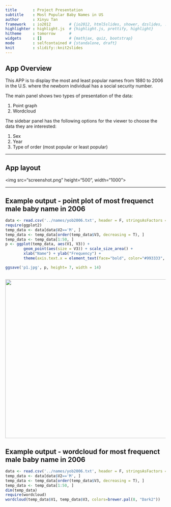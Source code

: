 ```yaml
---
title       : Project Presentation
subtitle    : Most Popular Baby Names in US
author      : Xinyu Tan
framework   : io2012        # {io2012, html5slides, shower, dzslides, ...}
highlighter : highlight.js  # {highlight.js, prettify, highlight}
hitheme     : tomorrow      # 
widgets     : []            # {mathjax, quiz, bootstrap}
mode        : selfcontained # {standalone, draft}
knit        : slidify::knit2slides
---
```


## App Overview

This APP is to display the most and least popular names from 1880 to 2006 in the U.S. where the newborn individual has a social security number.

The main panel shows two types of presentation of the data: 

1. Point graph
2. Wordcloud


The sidebar panel has the following options for the viewer to choose the data they are interested:

1. Sex
2. Year
3. Type of order (most popular or least popular)

---

## App layout

<img src="screenshot.png" height="500", width="1000">

---

## Example output - point plot of most frequenct male baby name in 2006

```r
data <- read.csv('../names/yob2006.txt', header = F, stringsAsFactors = F)
require(ggplot2)
temp_data <- data[data$V2=='M', ]
temp_data <- temp_data[order(temp_data$V3, decreasing = T), ]
temp_data <- temp_data[1:50, ]
p <- ggplot(temp_data, aes(V1, V3)) + 
        geom_point(aes(size = V3)) + scale_size_area() +
        xlab("Name") + ylab("Frequency") + 
        theme(axis.text.x = element_text(face="bold", color="#993333", size=14, angle=45))

ggsave('p1.jpg', p, height= 7, width = 14)
```
<img src="p1.jpg" width=1000, height = 500>
---

## Example output - wordcloud for most frequenct male baby name in 2006

```r
data <- read.csv('../names/yob2006.txt', header = F, stringsAsFactors = F)
temp_data <- data[data$V2=='M', ]
temp_data <- temp_data[order(temp_data$V3, decreasing = T), ]
temp_data <- temp_data[1:50, ]
dim(temp_data)
require(wordcloud)
wordcloud(temp_data$V1, temp_data$V3, colors=brewer.pal(8, "Dark2"))
```



